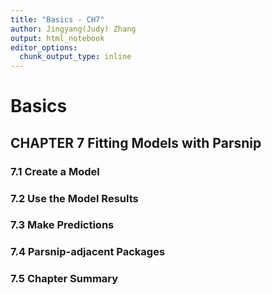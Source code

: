 ```yaml
---
title: "Basics - CH7"
author: Jingyang(Judy) Zhang
output: html_notebook
editor_options: 
  chunk_output_type: inline
---
```


# Basics
## CHAPTER 7 Fitting Models with Parsnip

### 7.1 Create a Model

### 7.2 Use the Model Results

### 7.3 Make Predictions

### 7.4 Parsnip-adjacent Packages

### 7.5 Chapter Summary

